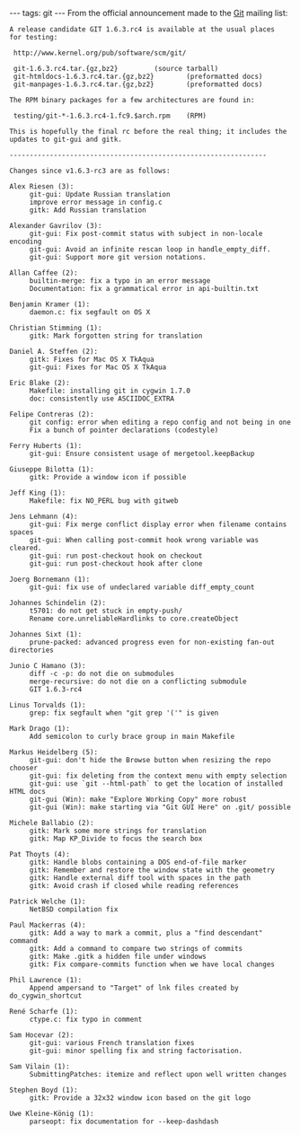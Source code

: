 ---
tags: git
---
From the official announcement made to the [[Git]] mailing list:

<pre>A release candidate GIT 1.6.3.rc4 is available at the usual places
for testing:

 http://www.kernel.org/pub/software/scm/git/

 git-1.6.3.rc4.tar.{gz,bz2}			(source tarball)
 git-htmldocs-1.6.3.rc4.tar.{gz,bz2}		(preformatted docs)
 git-manpages-1.6.3.rc4.tar.{gz,bz2}		(preformatted docs)

The RPM binary packages for a few architectures are found in:

 testing/git-*-1.6.3.rc4-1.fc9.$arch.rpm	(RPM)

This is hopefully the final rc before the real thing; it includes the
updates to git-gui and gitk.

----------------------------------------------------------------

Changes since v1.6.3-rc3 are as follows:

Alex Riesen (3):
     git-gui: Update Russian translation
     improve error message in config.c
     gitk: Add Russian translation

Alexander Gavrilov (3):
     git-gui: Fix post-commit status with subject in non-locale encoding
     git-gui: Avoid an infinite rescan loop in handle_empty_diff.
     git-gui: Support more git version notations.

Allan Caffee (2):
     builtin-merge: fix a typo in an error message
     Documentation: fix a grammatical error in api-builtin.txt

Benjamin Kramer (1):
     daemon.c: fix segfault on OS X

Christian Stimming (1):
     gitk: Mark forgotten string for translation

Daniel A. Steffen (2):
     gitk: Fixes for Mac OS X TkAqua
     git-gui: Fixes for Mac OS X TkAqua

Eric Blake (2):
     Makefile: installing git in cygwin 1.7.0
     doc: consistently use ASCIIDOC_EXTRA

Felipe Contreras (2):
     git config: error when editing a repo config and not being in one
     Fix a bunch of pointer declarations (codestyle)

Ferry Huberts (1):
     git-gui: Ensure consistent usage of mergetool.keepBackup

Giuseppe Bilotta (1):
     gitk: Provide a window icon if possible

Jeff King (1):
     Makefile: fix NO_PERL bug with gitweb

Jens Lehmann (4):
     git-gui: Fix merge conflict display error when filename contains spaces
     git-gui: When calling post-commit hook wrong variable was cleared.
     git-gui: run post-checkout hook on checkout
     git-gui: run post-checkout hook after clone

Joerg Bornemann (1):
     git-gui: fix use of undeclared variable diff_empty_count

Johannes Schindelin (2):
     t5701: do not get stuck in empty-push/
     Rename core.unreliableHardlinks to core.createObject

Johannes Sixt (1):
     prune-packed: advanced progress even for non-existing fan-out directories

Junio C Hamano (3):
     diff -c -p: do not die on submodules
     merge-recursive: do not die on a conflicting submodule
     GIT 1.6.3-rc4

Linus Torvalds (1):
     grep: fix segfault when "git grep '('" is given

Mark Drago (1):
     Add semicolon to curly brace group in main Makefile

Markus Heidelberg (5):
     git-gui: don't hide the Browse button when resizing the repo chooser
     git-gui: fix deleting from the context menu with empty selection
     git-gui: use `git --html-path` to get the location of installed HTML docs
     git-gui (Win): make "Explore Working Copy" more robust
     git-gui (Win): make starting via "Git GUI Here" on .git/ possible

Michele Ballabio (2):
     gitk: Mark some more strings for translation
     gitk: Map KP_Divide to focus the search box

Pat Thoyts (4):
     gitk: Handle blobs containing a DOS end-of-file marker
     gitk: Remember and restore the window state with the geometry
     gitk: Handle external diff tool with spaces in the path
     gitk: Avoid crash if closed while reading references

Patrick Welche (1):
     NetBSD compilation fix

Paul Mackerras (4):
     gitk: Add a way to mark a commit, plus a "find descendant" command
     gitk: Add a command to compare two strings of commits
     gitk: Make .gitk a hidden file under windows
     gitk: Fix compare-commits function when we have local changes

Phil Lawrence (1):
     Append ampersand to "Target" of lnk files created by do_cygwin_shortcut

René Scharfe (1):
     ctype.c: fix typo in comment

Sam Hocevar (2):
     git-gui: various French translation fixes
     git-gui: minor spelling fix and string factorisation.

Sam Vilain (1):
     SubmittingPatches: itemize and reflect upon well written changes

Stephen Boyd (1):
     gitk: Provide a 32x32 window icon based on the git logo

Uwe Kleine-König (1):
     parseopt: fix documentation for --keep-dashdash</pre>
